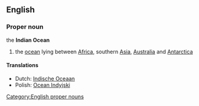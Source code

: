 ==English==
===Proper noun===
the '''Indian Ocean'''
#the [[ocean]] lying between [[Africa]], southern [[Asia]], [[Australia]] and [[Antarctica]]

====Translations====
*Dutch: [[Indische Oceaan]]
*Polish: [[Ocean Indyjski]]

[[Category:English proper nouns]]